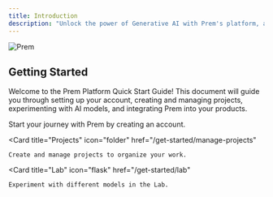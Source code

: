 ```yaml
---
title: Introduction
description: "Unlock the power of Generative AI with Prem's platform, a streamlined suite of tools for seamless integration and innovation."
---
```


<img
  src="/images/prem.png"
  alt="Prem"
/>

## Getting Started

Welcome to the Prem Platform Quick Start Guide! This document will guide you through setting up your account, creating and managing projects, experimenting with AI models, and integrating Prem into your products. 

<CardGroup cols={3}>
  <Card
    title="Sign Up"
    icon="user"
    href="/get-started/signup"
  >
    Start your journey with Prem by creating an account.
  </Card>

  <Card
    title="Projects"
    icon="folder"
    href="/get-started/manage-projects"
  >
    Create and manage projects to organize your work.
  </Card>

  <Card
    title="Lab"
    icon="flask"
    href="/get-started/lab"
  >
    Experiment with different models in the Lab.
  </Card>
</CardGroup>